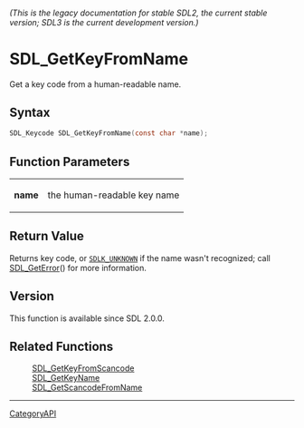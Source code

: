 ====== (This is the legacy documentation for stable SDL2, the current stable version; SDL3 is the current development version.) ======
= SDL_GetKeyFromName =

Get a key code from a human-readable name.

== Syntax ==

<syntaxhighlight lang='c'>
SDL_Keycode SDL_GetKeyFromName(const char *name);
</syntaxhighlight>

== Function Parameters ==

{|
|'''name'''
|the human-readable key name
|}

== Return Value ==

Returns key code, or <code>[[SDLK_UNKNOWN]]</code> if the name wasn't
recognized; call [[SDL_GetError]]() for more information.

== Version ==

This function is available since SDL 2.0.0.

== Related Functions ==

:[[SDL_GetKeyFromScancode]]
:[[SDL_GetKeyName]]
:[[SDL_GetScancodeFromName]]

----
[[CategoryAPI]]


